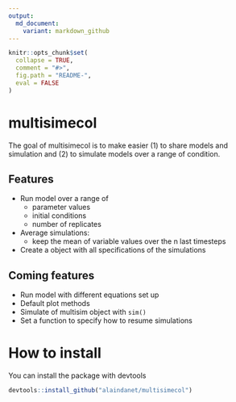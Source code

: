 ```yaml
---
output:
  md_document:
    variant: markdown_github
---
```


<!-- README.md is generated from README.Rmd. Please edit that file -->

```r
knitr::opts_chunk$set(
  collapse = TRUE,
  comment = "#>",
  fig.path = "README-",
  eval = FALSE
)
```

# multisimecol 

The goal of multisimecol is to make easier (1) to share models and simulation
and (2) to simulate models over a range of condition.

## Features

- Run model over a range of
  - parameter values 
  - initial conditions
  - number of replicates

- Average simulations:
  - keep the mean of variable values over the n last timesteps

- Create a object with all specifications of the simulations

## Coming features

- Run model with different equations set up
- Default plot methods
- Simulate of multisim object with `sim()`
- Set a function to specify how to resume simulations

# How to install

You can install the package with devtools

```r
devtools::install_github("alaindanet/multisimecol")
```

